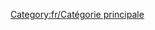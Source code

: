 
{{en/Bilingual box| fr
| ---.
| ''Articles directly relating to playing the game are here.''}}

[[Category:fr/Catégorie principale]]